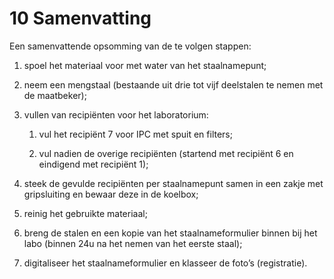 # 10 Samenvatting

Een samenvattende opsomming van de te volgen stappen:

1.  spoel het materiaal voor met water van het staalnamepunt;

2.  neem een mengstaal (bestaande uit drie tot vijf deelstalen te nemen met de maatbeker);

3.  vullen van recipiënten voor het laboratorium:

    1.  vul het recipiënt 7 voor IPC met spuit en filters;

    2.  vul nadien de overige recipiënten (startend met recipiënt 6 en eindigend met recipiënt 1);

4.  steek de gevulde recipiënten per staalnamepunt samen in een zakje met gripsluiting en bewaar deze in de koelbox;

5.  reinig het gebruikte materiaal;

6.  breng de stalen en een kopie van het staalnameformulier binnen bij het labo (binnen 24u na het nemen van het eerste staal);

7.  digitaliseer het staalnameformulier en klasseer de foto's (registratie).
